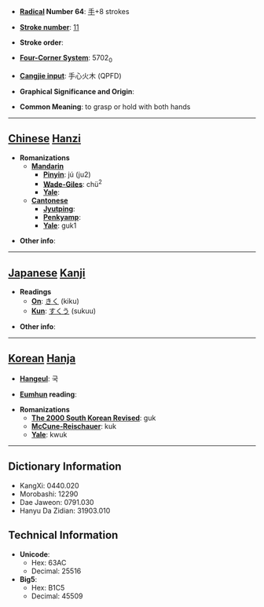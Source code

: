 * '''[[Wiktionary:Chinese radical index| Radical]] Number 64''': [[Wiktionary:Chinese radical index 手|手]]+8 strokes

* '''[[Wiktionary:Chinese total strokes index|Stroke number]]''': [[Wiktionary:Chinese total strokes index 11|11]]

* '''Stroke order''': 

* '''[[Wiktionary:Chinese four corner index|Four-Corner System]]''': 5702<sub>0</sub>

* '''[[Wiktionary:Chinese Cangjie index|Cangjie input]]''': 手心火木 (QPFD)

* '''Graphical Significance and Origin''': 

* '''Common Meaning''': to grasp or hold with both hands

----

== [[Chinese]] [[Hanzi]] ==

* '''Romanizations'''
** '''[[Mandarin]]'''
*** '''[[Pinyin]]''': jú (ju2)
*** '''[[Wade-Giles]]''': chü<sup>2</sup>
*** '''[[Yale]]''': 
** '''[[Cantonese]]'''
*** '''[[Jyutping]]''':
*** '''[[Penkyamp]]''': 
*** '''[[Yale]]''': guk1

* '''Other info''': 

----

== [[Japanese]] [[Kanji]] ==

* '''Readings'''
** '''[[On]]''': [[きく]] (kiku)
** '''[[Kun]]''': [[すくう]] (sukuu)

* '''Other info''':  

----

== [[Korean]] [[Hanja]] ==

* '''[[Hangeul]]''': 국

* '''[[Eumhun]] reading''': 

* '''Romanizations'''
** '''[[The 2000 South Korean Revised Romanization|The 2000 South Korean Revised]]''': guk
** '''[[McCune-Reischauer]]''': kuk
** '''[[Yale]]''': kwuk

----

== Dictionary Information ==

* KangXi: 0440.020
* Morobashi: 12290
* Dae Jaweon: 0791.030
* Hanyu Da Zidian: 31903.010

== Technical Information ==

* '''Unicode''':
** Hex: 63AC
** Decimal: 25516
* '''Big5''':
** Hex: B1C5
** Decimal: 45509